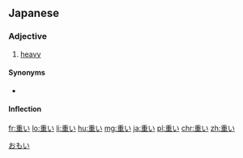 ==Japanese==
{{ja-kanjitab|おも|yomi=kun}}

===Adjective===
{{ja-adj|infl=i|おもい}}

# [[heavy]]

====Synonyms====
* {{ja-r|重たい|おもたい}}

====Inflection====
{{ja-i|おも}}

[[Category:1000 Japanese basic words|おもい]]

[[fr:重い]]
[[lo:重い]]
[[li:重い]]
[[hu:重い]]
[[mg:重い]]
[[ja:重い]]
[[pl:重い]]
[[chr:重い]]
[[zh:重い]]